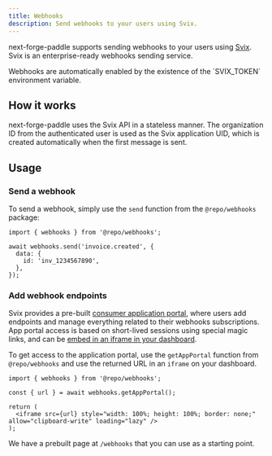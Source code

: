 ```yaml
---
title: Webhooks
description: Send webhooks to your users using Svix.
---
```


next-forge-paddle supports sending webhooks to your users using [Svix](https://www.svix.com/). Svix is an enterprise-ready webhooks sending service.

<Note>
  Webhooks are automatically enabled by the existence of the `SVIX_TOKEN` environment variable.
</Note>

## How it works

next-forge-paddle uses the Svix API in a stateless manner. The organization ID from the authenticated user is used as the Svix application UID, which is created automatically when the first message is sent.

## Usage

### Send a webhook

To send a webhook, simply use the `send` function from the `@repo/webhooks` package:

```tsx
import { webhooks } from '@repo/webhooks';

await webhooks.send('invoice.created', {
  data: {
    id: 'inv_1234567890',
  },
});
```

### Add webhook endpoints

Svix provides a pre-built [consumer application portal](https://docs.svix.com/app-portal), where users add endpoints and manage everything related to their webhooks subscriptions. App portal access is based on short-lived sessions using special magic links, and can be [embed in an iframe in your dashboard](https://docs.svix.com/app-portal#embedding-in-a-react-application).

To get access to the application portal, use the `getAppPortal` function from `@repo/webhooks` and use the returned URL in an `iframe` on your dashboard.

```tsx
import { webhooks } from '@repo/webhooks';

const { url } = await webhooks.getAppPortal();

return (
  <iframe src={url} style="width: 100%; height: 100%; border: none;" allow="clipboard-write" loading="lazy" />
);
```

We have a prebuilt page at `/webhooks` that you can use as a starting point.
